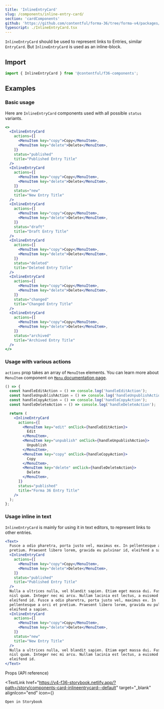```yaml
---
title: 'InlineEntryCard'
slug: /components/inline-entry-card/
section: 'cardComponents'
github: 'https://github.com/contentful/forma-36/tree/forma-v4/packages/components/card/src/inline-entry-card/'
typescript: ./InlineEntryCard.tsx
---
```



`InlineEntryCard` should be used to represent links to Entries, similar `EntryCard`. But `InlineEntryCard` is used as an inline-block.

## Import

```jsx static=true
import { InlineEntryCard } from '@contentful/f36-components';
```

## Examples

### Basic usage

Here are `InlineEntryCard` components used with all possible `status` variants.

```jsx
<>
  <InlineEntryCard
    actions={[
      <MenuItem key="copy">Copy</MenuItem>,
      <MenuItem key="delete">Delete</MenuItem>,
    ]}
    status="published"
    title="Published Entry Title"
  />
  <InlineEntryCard
    actions={[
      <MenuItem key="copy">Copy</MenuItem>,
      <MenuItem key="delete">Delete</MenuItem>,
    ]}
    status="new"
    title="New Entry Title"
  />
  <InlineEntryCard
    actions={[
      <MenuItem key="copy">Copy</MenuItem>,
      <MenuItem key="delete">Delete</MenuItem>,
    ]}
    status="draft"
    title="Draft Entry Title"
  />
  <InlineEntryCard
    actions={[
      <MenuItem key="copy">Copy</MenuItem>,
      <MenuItem key="delete">Delete</MenuItem>,
    ]}
    status="deleted"
    title="Deleted Entry Title"
  />
  <InlineEntryCard
    actions={[
      <MenuItem key="copy">Copy</MenuItem>,
      <MenuItem key="delete">Delete</MenuItem>,
    ]}
    status="changed"
    title="Changed Entry Title"
  />
  <InlineEntryCard
    actions={[
      <MenuItem key="copy">Copy</MenuItem>,
      <MenuItem key="delete">Delete</MenuItem>,
    ]}
    status="archived"
    title="Archived Entry Title"
  />
</>
```

### Usage with various actions

`actions` prop takes an array of `MenuItem` elements. You can learn more about `MenuItem` component on [`Menu` documentation page](/components/menu/).

```jsx
() => {
  const handleEditAction = () => console.log('handleEditAction');
  const handleUnpublishAction = () => console.log('handleUnpublishAction');
  const handleCopyAction = () => console.log('handleCopyAction');
  const handleDeleteAction = () => console.log('handleDeleteAction');

  return (
    <InlineEntryCard
      actions={[
        <MenuItem key="edit" onClick={handleEditAction}>
          Edit
        </MenuItem>,
        <MenuItem key="unpublish" onClick={handleUnpublishAction}>
          Unpublish
        </MenuItem>,
        <MenuItem key="copy" onClick={handleCopyAction}>
          Copy
        </MenuItem>,
        <MenuItem key="delete" onClick={handleDeleteAction}>
          Delete
        </MenuItem>,
      ]}
      status="published"
      title="Forma 36 Entry Title"
    />
  );
};
```

### Usage inline in text

`InlineEntryCard` is mainly for using it in text editors, to represent links to other entries.

```jsx
<Text>
  Fusce a odio pharetra, porta justo vel, maximus ex. In pellentesque a orci et
  pretium. Praesent libero lorem, gravida eu pulvinar id, eleifend a sapien.
  <InlineEntryCard
    actions={[
      <MenuItem key="copy">Copy</MenuItem>,
      <MenuItem key="delete">Delete</MenuItem>,
    ]}
    status="published"
    title="Published Entry Title"
  />
  Nulla a ultrices nulla, vel blandit sapien. Etiam eget massa dui. Fusce id
  nisl quam. Integer nec mi arcu. Nullam lacinia est lectus, a euismod purus
  eleifend id. Fusce a odio pharetra, porta justo vel, maximus ex. In
  pellentesque a orci et pretium. Praesent libero lorem, gravida eu pulvinar id,
  eleifend a sapien.
  <InlineEntryCard
    actions={[
      <MenuItem key="copy">Copy</MenuItem>,
      <MenuItem key="delete">Delete</MenuItem>,
    ]}
    status="new"
    title="New Entry Title"
  />
  Nulla a ultrices nulla, vel blandit sapien. Etiam eget massa dui. Fusce id
  nisl quam. Integer nec mi arcu. Nullam lacinia est lectus, a euismod purus
  eleifend id.
</Text>
```

<Stack justifyContent="space-between" marginTop="spacing2Xl" marginBottom="spacingL">
  <Heading id="props-api-reference" as="h2" marginTop="none" marginBottom="none">
    Props (API reference)
  </Heading>

  <TextLink
    href="https://v4-f36-storybook.netlify.app/?path=/story/components-card-inlineentrycard--default"
    target="_blank"
    alignIcon="end"
    icon={<ExternalLinkIcon />}
  >
    Open in Storybook
  </TextLink>
</Stack>

<Props of="InlineEntryCard" />
